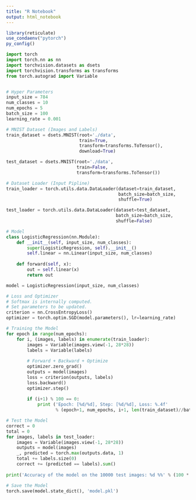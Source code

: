 ```yaml
---
title: "R Notebook"
output: html_notebook
---
```


```r
library(reticulate)
use_condaenv("pytorch")
py_config()
```



```python
import torch
import torch.nn as nn
import torchvision.datasets as dsets
import torchvision.transforms as transforms
from torch.autograd import Variable


# Hyper Parameters 
input_size = 784
num_classes = 10
num_epochs = 5
batch_size = 100
learning_rate = 0.001

# MNIST Dataset (Images and Labels)
train_dataset = dsets.MNIST(root='./data', 
                            train=True, 
                            transform=transforms.ToTensor(),
                            download=True)

test_dataset = dsets.MNIST(root='./data', 
                           train=False, 
                           transform=transforms.ToTensor())

# Dataset Loader (Input Pipline)
train_loader = torch.utils.data.DataLoader(dataset=train_dataset, 
                                           batch_size=batch_size, 
                                           shuffle=True)

test_loader = torch.utils.data.DataLoader(dataset=test_dataset, 
                                          batch_size=batch_size, 
                                          shuffle=False)

# Model
class LogisticRegression(nn.Module):
    def __init__(self, input_size, num_classes):
        super(LogisticRegression, self).__init__()
        self.linear = nn.Linear(input_size, num_classes)
    
    def forward(self, x):
        out = self.linear(x)
        return out

model = LogisticRegression(input_size, num_classes)

# Loss and Optimizer
# Softmax is internally computed.
# Set parameters to be updated.
criterion = nn.CrossEntropyLoss()  
optimizer = torch.optim.SGD(model.parameters(), lr=learning_rate)  

# Training the Model
for epoch in range(num_epochs):
    for i, (images, labels) in enumerate(train_loader):
        images = Variable(images.view(-1, 28*28))
        labels = Variable(labels)
        
        # Forward + Backward + Optimize
        optimizer.zero_grad()
        outputs = model(images)
        loss = criterion(outputs, labels)
        loss.backward()
        optimizer.step()
        
        if (i+1) % 100 == 0:
            print ('Epoch: [%d/%d], Step: [%d/%d], Loss: %.4f' 
                   % (epoch+1, num_epochs, i+1, len(train_dataset)//batch_size, loss.data[0]))

# Test the Model
correct = 0
total = 0
for images, labels in test_loader:
    images = Variable(images.view(-1, 28*28))
    outputs = model(images)
    _, predicted = torch.max(outputs.data, 1)
    total += labels.size(0)
    correct += (predicted == labels).sum()
    
print('Accuracy of the model on the 10000 test images: %d %%' % (100 * correct / total))

# Save the Model
torch.save(model.state_dict(), 'model.pkl')
```

